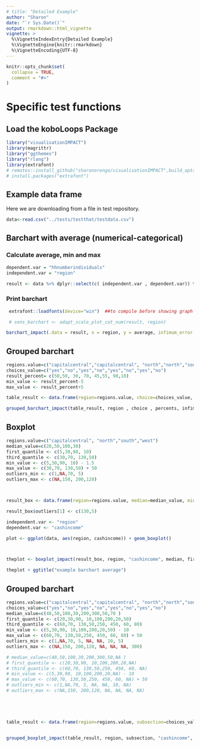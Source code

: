 ```yaml
---
# title: "Detailed Example"
author: "Sharon"
date: "`r Sys.Date()`"
output: rmarkdown::html_vignette
vignette: >
  %\VignetteIndexEntry{Detailed Example}
  %\VignetteEngine{knitr::rmarkdown}
  %\VignetteEncoding{UTF-8}
---
```


```r
knitr::opts_chunk$set(
  collapse = TRUE,
  comment = "#>"
)
```


# Specific test functions


## Load the koboLoops Package

```r
library("visualisationIMPACT")
library(magrittr)
library("ggthemes")
library("rlang")
library(extrafont)
# remotes::install_github("sharonorengo/visualisationIMPACT",build_opts = c())
# install.packages("extrafont")
```

## Example data frame
Here we are downloading from a file in test repository. 


```r
data<-read.csv("../tests/testthat/testdata.csv")

```

## Barchart with average (numerical-categorical)

### Calculate average, min and max
```r

dependent.var = "hhnumberindividuals"
independent.var = "region" 

result <- data %>% dplyr::select(c( independent.var , dependent.var)) %>% dplyr::group_by_(independent.var) %>% dplyr::summarise_all(c(average=mean,min=min,max=max))

```


### Print barchart

```r
 extrafont::loadfonts(device="win")  ##to compile before showing graph

 # sens_barchart <- adapt_scale_plot_cat_num(result, region)

barchart_impact(.data = result, x = region, y = average, infimum_error = min, supremum_error = max, sens.barchart = "vertical", percent = FALSE)
```

## Grouped barchart

```r
regions.value=c("capitalcentral","capitalcentral", "north","north","south","south","west","west")
choices_value=c("yes","no","yes","no","yes","no","yes","no")
result_percent= c(50,50, 30, 70, 45,55, 90,10)
min_value <- result_percent-5
max_value <- result_percent+5

table_result <- data.frame(region=regions.value, choice=choices_value, percents=result_percent, infimum_error=min_value, supremum_error=max_value)

grouped_barchart_impact(table_result, region , choice , percents, infimum_error, supremum_error, sens.barchart="vertical", percent = TRUE )
```






## Boxplot
```r
regions.value=c("capitalcentral", "north","south","west")
median_value=c(20,50,100,30)
first_quantile <- c(5,30,90, 10)
third_quantile <- c(30,70, 130,50)
min_value <- c(5,30,90, 10) - 1.5
max_value <- c(30,70, 130,50) + 50
outliers_min <- c(1,NA,70, 5)
outliers_max <- c(NA,150, 200,120)



result_box <- data.frame(region=regions.value, median=median_value, min= min_value, max = max_value, first_quantile = first_quantile, third_quantile = third_quantile,outlier_min = outliers_min, outlier_max=outliers_max )

result_box$outliers[1] <- c(130,5)

independent.var <- "region"
dependent.var <- "cashincome"

plot <- ggplot(data, aes(region, cashincome)) + geom_boxplot()



theplot <- boxplot_impact(result_box, region, "cashincome", median, first_quantile, third_quantile, min, max,outlier_min, outlier_max, sens.boxplot = "vertical") 

theplot + ggtitle("example barchart average")
```



## Grouped barchart

```r
regions.value=c("capitalcentral","capitalcentral", "north","north","south","south","west","west")
choices_value=c("yes","no","yes","no","yes","no","yes","no")
median_value=c(40,50,100,30,200,300,50,70 )
first_quantile <- c(20,30,90, 10,100,200,20,50)
third_quantile <- c(60,70, 130,50,250, 450, 60, 80)
min_value <- c(5,30,90, 10,100,200,20,50) - 10
max_value <- c(60,70, 130,50,250, 450, 60, 80) + 50
outliers_min <- c(1,NA,70, 5, NA, NA, 10, 5)
outliers_max <- c(NA,150, 200,120, NA, NA, NA, 300)

# median_value=c(40,50,100,30,200,300,50,NA )
# first_quantile <- c(20,30,90, 10,100,200,20,NA)
# third_quantile <- c(60,70, 130,50,250, 450, 60, NA)
# min_value <- c(5,30,90, 10,100,200,20,NA) - 10
# max_value <- c(60,70, 130,50,250, 450, 60, NA) + 50
# outliers_min <- c(1,NA,70, 5, NA, NA, 10, NA)
# outliers_max <- c(NA,150, 200,120, NA, NA, NA, NA)





table_result <- data.frame(region=regions.value, subsection=choices_value,  median = median_value, min = min_value, max = max_value, first_quantile, third_quantile, outliers_min, outliers_max)


grouped_boxplot_impact(table_result, region, subsection, "cashincome", median, min, max, first_quantile, third_quantile, outliers_min , outliers_max , sens.boxplot = "vertical")


```
































